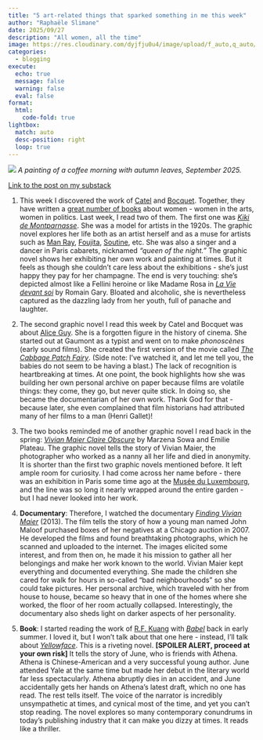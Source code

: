 ```yaml
---
title: "5 art-related things that sparked something in me this week"
author: "Raphaële Slimane"
date: 2025/09/27
description: "All women, all the time"
image: https://res.cloudinary.com/dyjfju0u4/image/upload/f_auto,q_auto/v1758808942/coffeemorning_hwtrga.png
categories: 
  - blogging
execute: 
  echo: true
  message: false
  warning: false
  eval: false
format:
  html:
    code-fold: true
lightbox: 
  match: auto
  desc-position: right
  loop: true
---
```


![](https://res.cloudinary.com/dyjfju0u4/image/upload/f_auto,q_auto/v1758808942/coffeemorning_hwtrga.png)
 *A painting of a coffee morning with autumn leaves, September 2025.*

[Link to the post on my substack](https://substack.com/home/post/p-174350962)

1. This week I discovered the work of [Catel](https://www.catel-m.com/) and [Bocquet](https://fr.wikipedia.org/wiki/Jos%C3%A9-Louis_Bocquet). Together, they have written a [great number of books](https://www.casterman.com/Bande-dessinee/Catalogue/(auteur)/Bocquet%20Jos%C3%A9-Louis) about women - women in the arts, women in politics. Last week, I read two of them.  The first one was [*Kiki de Montparnasse*](https://www.casterman.com/Bande-dessinee/Catalogue/kiki-de-montparnasse/9782203232396). She was a model for artists in the 1920s. The graphic novel explores her life both as an artist herself and as a muse for artists such as [Man Ray](https://fr.wikipedia.org/wiki/Man_Ray), [Foujita](https://fr.wikipedia.org/wiki/Tsugouharu_Foujita), [Soutine](https://fr.wikipedia.org/wiki/Cha%C3%AFm_Soutine), etc. She was also a singer and a dancer in Paris cabarets, nicknamed *“queen of the night.”*  The graphic novel shows her exhibiting her own work and painting at times. But it feels as though she couldn’t care less about the exhibitions - she’s just happy they pay for her champagne. The end is very touching: she’s depicted almost like a Fellini heroine or like Madame Rosa in [*La Vie devant soi*](https://fr.wikipedia.org/wiki/La_Vie_devant_soi) by Romain Gary. Bloated and alcoholic, she is nevertheless captured as the dazzling lady from her youth, full of panache and laughter.



2. The second graphic novel I read this week by Catel and Bocquet was about [Alice Guy](https://en.wikipedia.org/wiki/Alice_Guy-Blach%C3%A9). She is a forgotten figure in the history of cinema. She started out at Gaumont as a typist and went on to make *phonoscènes* (early sound films). She created the first version of the movie called [*The Cabbage Patch Fairy*](https://www.youtube.com/watch?v=-Ewo-jcNYRI).  (Side note: I’ve watched it, and let me tell you, the babies do not seem to be having a blast.)  The lack of recognition is heartbreaking at times. At one point, the book highlights how she was building her own personal archive on paper because films are volatile things: they come, they go, but never quite stick. In doing so, she became the documentarian of her own work. Thank God for that - because later, she even complained that film historians had attributed many of her films to a man (Henri Gallet)!



3. The two books reminded me of another graphic novel I read back in the spring: [*Vivian Maier Claire Obscure*](https://www.dargaud.com/bd/vivian-maier/vivian-maier-vivian-maier-claire-obscure-bda5387380) by Marzena Sowa and Emilie Plateau. The graphic novel tells the story of Vivian Maier, the photographer who worked as a nanny all her life and died in anonymity.  It is shorter than the first two graphic novels mentioned before. It left ample room for curiosity. I had come across her name before - there was an exhibition in Paris some time ago at the [Musée du Luxembourg](https://museeduluxembourg.fr/fr/agenda/evenement/vivian-maier), and the line was so long it nearly wrapped around the entire garden - but I had never looked into her work.



4. **Documentary**: Therefore, I watched the documentary [*Finding Vivian Maier*](https://en.wikipedia.org/wiki/Finding_Vivian_Maier) (2013).  The film tells the story of how a young man named John Maloof purchased boxes of her negatives at a Chicago auction in 2007. He developed the films and found breathtaking photographs, which he scanned and uploaded to the internet. The images elicited some interest, and from then on, he made it his mission to gather all her belongings and make her work known to the world.  Vivian Maier kept everything and documented everything. She made the children she cared for walk for hours in so-called “bad neighbourhoods” so she could take pictures. Her personal archive, which traveled with her from house to house, became so heavy that in one of the homes where she worked, the floor of her room actually collapsed.  Interestingly, the documentary also sheds light on darker aspects of her personality.

  



5. **Book**: I started reading the work of [R.F. Kuang](https://fr.wikipedia.org/wiki/R._F._Kuang) with [*Babel*](https://www.goodreads.com/book/show/57945316-babel) back in early summer. I loved it, but I won’t talk about that one here - instead, I’ll talk about [*Yellowface*](https://en.wikipedia.org/wiki/Yellowface_(novel)).  This is a riveting novel. **[SPOILER ALERT, proceed at your own risk]**  It tells the story of June, who is friends with Athena. Athena is Chinese-American and a very successful young author. June attended Yale at the same time but made her debut in the literary world far less spectacularly. Athena abruptly dies in an accident, and June accidentally gets her hands on Athena’s latest draft, which no one has read. The rest tells itself. The voice of the narrator is incredibly unsympathetic at times, and cynical most of the time, and yet you can’t stop reading. The novel explores so many contemporary conundrums in today’s publishing industry that it can make you dizzy at times. It reads like a thriller.
